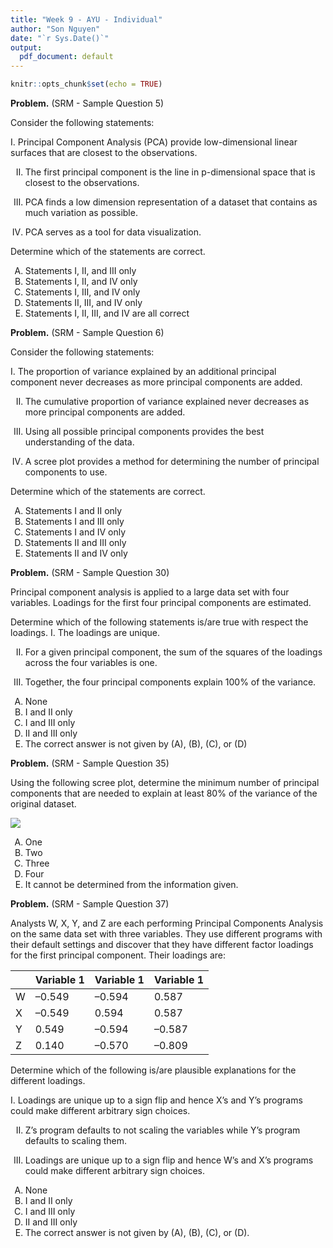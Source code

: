 ```yaml
---
title: "Week 9 - AYU - Individual"
author: "Son Nguyen"
date: "`r Sys.Date()`"
output:
  pdf_document: default
---
```


```r
knitr::opts_chunk$set(echo = TRUE)
```

**Problem.** (SRM - Sample Question 5)

Consider the following statements:

I. Principal Component Analysis (PCA) provide low-dimensional linear
surfaces that are closest to the observations.

II. The first principal component is the line in p-dimensional space that is
closest to the observations.

III. PCA finds a low dimension representation of a dataset that contains as
much variation as possible.

IV. PCA serves as a tool for data visualization.

Determine which of the statements are correct.

(A) Statements I, II, and III only
(B) Statements I, II, and IV only
(C) Statements I, III, and IV only
(D) Statements II, III, and IV only
(E) Statements I, II, III, and IV are all correct

**Problem.** (SRM - Sample Question 6)

Consider the following statements:

I. The proportion of variance explained by an additional principal
component never decreases as more principal components are added.

II. The cumulative proportion of variance explained never decreases as more
principal components are added.

III. Using all possible principal components provides the best understanding
of the data.

IV. A scree plot provides a method for determining the number of principal
components to use.

Determine which of the statements are correct.

(A) Statements I and II only
(B) Statements I and III only
(C) Statements I and IV only
(D) Statements II and III only
(E) Statements II and IV only


**Problem.** (SRM - Sample Question 30)

Principal component analysis is applied to a large data set with four variables.
Loadings for the first four principal components are estimated.

Determine which of the following statements is/are true with respect the loadings.
I. The loadings are unique.

II. For a given principal component, the sum of the squares of the loadings
across the four variables is one.

III. Together, the four principal components explain 100% of the variance.

(A) None
(B) I and II only
(C) I and III only
(D) II and III only
(E) The correct answer is not given by (A), (B), (C), or (D)

**Problem.** (SRM - Sample Question 35)

Using the following scree plot, determine the minimum number of principal
components that are needed to explain at least 80% of the variance of the original
dataset.

![](12.png)

(A) One
(B) Two
(C) Three
(D) Four
(E) It cannot be determined from the information given.

**Problem.** (SRM - Sample Question 37)

Analysts W, X, Y, and Z are each performing Principal Components Analysis on
the same data set with three variables. They use different programs with their
default settings and discover that they have different factor loadings for the first
principal component. Their loadings are:

|   | Variable 1 | Variable 1 | Variable 1 |
|:---|:------------|:------------|:------------|
| W | –0.549     | –0.594     | 0.587      |
| X | –0.549     | 0.594      | 0.587      |
| Y | 0.549      | –0.594     | –0.587     |
| Z | 0.140      | –0.570     | –0.809     |

Determine which of the following is/are plausible explanations for the different loadings.

I. Loadings are unique up to a sign flip and hence X’s and Y’s programs
could make different arbitrary sign choices.

II. Z’s program defaults to not scaling the variables while Y’s program
defaults to scaling them.

III. Loadings are unique up to a sign flip and hence W’s and X’s programs
could make different arbitrary sign choices.

(A) None
(B) I and II only
(C) I and III only
(D) II and III only
(E) The correct answer is not given by (A), (B), (C), or (D).